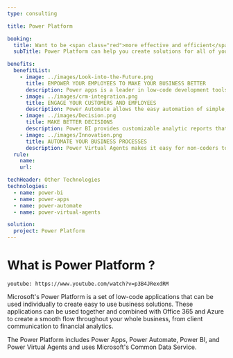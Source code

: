 ```yaml
---
type: consulting

title: Power Platform

booking:
  title: Want to be <span class="red">more effective and efficient</span> in your business?
  subTitle: Power Platform can help you create solutions for all of your internal and external processes

benefits:
  benefitList:
    - image: ../images/Look-into-the-Future.png
      title: EMPOWER YOUR EMPLOYEES TO MAKE YOUR BUSINESS BETTER
      description: Power apps is a leader in low-code development tools. It provides an easy to use interface and enough options to enable the creation of high functioning apps that can be used by any part of your business. Also, with Microsoft's Common Data Service your application can display and use your analytics and data.
    - image: ../images/crm-integration.png
      title: ENGAGE YOUR CUSTOMERS AND EMPLOYEES
      description: Power Automate allows the easy automation of simple, everyday tasks. With built-in connection to over 300 services, your flows can manage actions and data from cloud services and on-site sources.
    - image: ../images/Decision.png
      title: MAKE BETTER DECISIONS
      description: Power BI provides customizable analytic reports that make it easy to understand your metrics and data. Traditionally getting a business report was a task that took a large amount of time and involved multiple people. Power BI makes these reports much more accessible so that you can quickly make important decisions to grow your business.
    - image: ../images/Innovation.png
      title: AUTOMATE YOUR BUSINESS PROCESSES
      description: Power Virtual Agents makes it easy for non-coders to create useful bots that can improve your business processes. Use Microsoft's powerful AI and natural language abilities to improve your customer service capabilities with a Virtual Agent chatbot or automate backend services like marketing and financial analysis. Lastly, connect Power Virtual Agents with Power BI to track how your bots are performing.
  rule:
    name:
    url:

techHeader: Other Technologies
technologies:
  - name: power-bi
  - name: power-apps
  - name: power-automate
  - name: power-virtual-agents

solution:
  project: Power Platform
---
```


# What is **Power Platform** ?

`youtube: https://www.youtube.com/watch?v=p3B4JRexdRM`

Microsoft's Power Platform is a set of low-code applications that can be used individually to create easy to use business solutions. These applications can be used together and combined with Office 365 and Azure to create a smooth flow throughout your whole business, from client communication to financial analytics.

The Power Platform includes Power Apps, Power Automate, Power BI, and Power Virtual Agents and uses Microsoft's Common Data Service.
